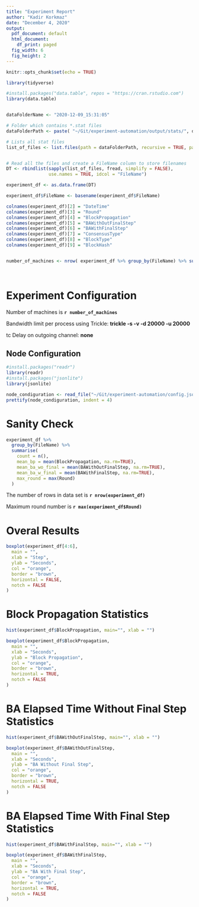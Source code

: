 ```yaml
---
title: "Experiment Report"
author: "Kadir Korkmaz"
date: "December 4, 2020"
output:
  pdf_document: default
  html_document:
    df_print: paged
  fig_width: 6 
  fig_height: 2 
---
```




```r
knitr::opts_chunk$set(echo = TRUE)

library(tidyverse)

#install.packages("data.table", repos = "https://cran.rstudio.com")
library(data.table)


dataFolderName <- "2020-12-09_15:31:05"

# Folder which contains *.stat files
dataFolderPath <- paste( "~/Git/experiment-automation/output/stats/", dataFolderName, sep="")

# Lists all stat files
list_of_files <- list.files(path = dataFolderPath, recursive = TRUE, pattern = "\\.stat$",  full.names = TRUE)


# Read all the files and create a FileName column to store filenames
DT <- rbindlist(sapply(list_of_files, fread, simplify = FALSE),
                use.names = TRUE, idcol = "FileName")

experiment_df <- as.data.frame(DT)

experiment_df$FileName <- basename(experiment_df$FileName)

colnames(experiment_df)[2] = "DateTime"
colnames(experiment_df)[3] = "Round"
colnames(experiment_df)[4] = "BlockPropagation"
colnames(experiment_df)[5] = "BAWithOutFinalStep"
colnames(experiment_df)[6] = "BAWithFinalStep"
colnames(experiment_df)[7] = "ConsensusType"
colnames(experiment_df)[8] = "BlockType"
colnames(experiment_df)[9] = "BlockHash"


number_of_machines <- nrow( experiment_df %>% group_by(FileName) %>% summarise(count = n()) )

  


```


# Experiment Configuration

Number of machines is **`r number_of_machines`**

Bandwidth limit per process using Trickle: **trickle -s -v  -d 20000 -u 20000**

tc Delay on outgoing channel: **none**

\newpage
## Node Configuration

```r

#install.packages("readr")
library(readr)
#install.packages("jsonlite")
library(jsonlite)

node_condiguration <- read_file("~/Git/experiment-automation/config.json")
prettify(node_condiguration, indent = 4)


```


\newpage
# Sanity Check

```r

experiment_df %>% 
  group_by(FileName) %>%
  summarise(
    count = n(),
    mean_bp = mean(BlockPropagation, na.rm=TRUE),
    mean_ba_wo_final = mean(BAWithOutFinalStep, na.rm=TRUE),
    mean_ba_w_final = mean(BAWithFinalStep, na.rm=TRUE),
    max_round = max(Round)
  )

```

The number of rows in data set is **`r nrow(experiment_df)`**

Maximum round number is **`r max(experiment_df$Round)`**


\newpage
# Overal Results

```r

boxplot(experiment_df[4:6],
  main = "",
  xlab = "Step",
  ylab = "Seconds",
  col = "orange",
  border = "brown",
  horizontal = FALSE,
  notch = FALSE
)

```




\newpage
# Block Propagation Statistics

```r

hist(experiment_df$BlockPropagation, main="", xlab = "")

```

```r

boxplot(experiment_df$BlockPropagation,
  main = "",
  xlab = "Seconds",
  ylab = "Block Propagation",
  col = "orange",
  border = "brown",
  horizontal = TRUE,
  notch = FALSE
)

```

\newpage
# BA Elapsed Time Without Final Step Statistics


```r

hist(experiment_df$BAWithOutFinalStep, main="", xlab = "")

```

```r

boxplot(experiment_df$BAWithOutFinalStep,
  main = "",
  xlab = "Seconds",
  ylab = "BA Without Final Step",
  col = "orange",
  border = "brown",
  horizontal = TRUE,
  notch = FALSE
)

```



\newpage
# BA Elapsed Time With Final Step Statistics

```r

hist(experiment_df$BAWithFinalStep, main="", xlab = "")

```

```r

boxplot(experiment_df$BAWithFinalStep,
  main = "",
  xlab = "Seconds",
  ylab = "BA With Final Step",
  col = "orange",
  border = "brown",
  horizontal = TRUE,
  notch = FALSE
)

```




